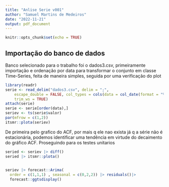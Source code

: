 ```yaml
---
title: "Anlise Serie v001"
author: "Samuel Martins de Medeiros"
date: "2022-11-21"
output: pdf_document
---
```


```r
knitr::opts_chunk$set(echo = TRUE)
```

## Importação do banco de dados

Banco selecionado para o trabalho foi o dados3.csv, primeiramente importação e ordenação por data para transformar o conjunto em classe Time-Series, feita de maneira simples, seguida por uma verificação do plot

```r
library(readr)
serie <- read_delim("dados3.csv", delim = ";", 
    escape_double = FALSE, col_types = cols(data = col_date(format = "%d/%m/%Y")), 
    trim_ws = TRUE)
attach(serie)
serie <- serie[order(data),]
seriev <- ts(serie$valor)
par(mfrow = c(1,2))
itsmr::plota(seriev)
```

De primeira pelo grafico do ACF, por mais q ele nao exista já q a série não é estacionária, podemos identificar uma tendência em virtude do decaimento do gráfico ACF. Proseguindo para os testes unitarios

```r
seried <- seriev |> diff()
seried |> itsmr::plota()
  
```

```r
seriev |> forecast::Arima(
  order = c(1,1,1) , seasonal = c(0,2,2)) |> residuals()|> 
  forecast::ggtsdisplay()

```

